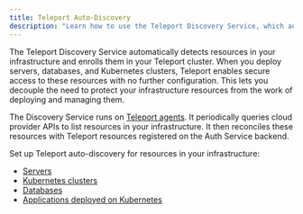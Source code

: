 ```yaml
---
title: Teleport Auto-Discovery
description: "Learn how to use the Teleport Discovery Service, which automatically enrolls resources by query APIs"
---
```


The Teleport Discovery Service automatically detects resources in your
infrastructure and enrolls them in your Teleport cluster. When you deploy
servers, databases, and Kubernetes clusters, Teleport enables secure access to
these resources with no further configuration. This lets you decouple the need
to protect your infrastructure resources from the work of deploying and managing
them.

The Discovery Service runs on [Teleport agents](../agents/introduction.mdx). It
periodically queries cloud provider APIs to list resources in your
infrastructure. It then reconciles these resources with Teleport resources
registered on the Auth Service backend.

Set up Teleport auto-discovery for resources in your infrastructure:

- [Servers](./servers.mdx)
- [Kubernetes clusters](./kubernetes.mdx)
- [Databases](./databases.mdx)
- [Applications deployed on Kubernetes](./kubernetes-applications.mdx)
